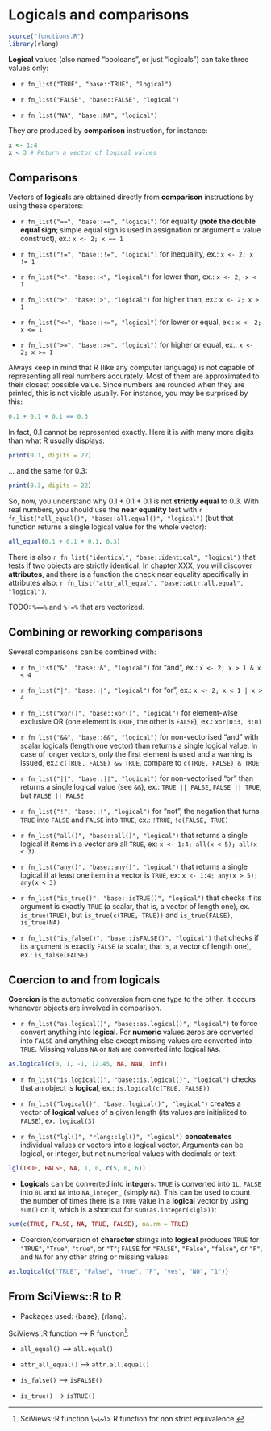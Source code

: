 # Logicals and comparisons

```r
source("functions.R")
library(rlang)
```

**Logical** values (also named "booleans", or just "logicals") can take three values only:

-   `r fn_list("TRUE", "base::TRUE", "logical")`

-   `r fn_list("FALSE", "base::FALSE", "logical")`

-   `r fn_list("NA", "base::NA", "logical")`

They are produced by **comparison** instruction, for instance:

```r
x <- 1:4
x < 3 # Return a vector of logical values
```

## Comparisons

Vectors of **logical**s are obtained directly from **comparison** instructions by using these operators:

-   `r fn_list("==", "base::==", "logical")` for equality (**note the double equal sign**; simple equal sign is used in assignation or argument = value construct), ex.: `x <- 2; x == 1`

-   `r fn_list("!=", "base::!=", "logical")` for inequality, ex.: `x <- 2; x != 1`

-   `r fn_list("<", "base::<", "logical")` for lower than, ex.: `x <- 2; x < 1`

-   `r fn_list(">", "base::>", "logical")` for higher than, ex.: `x <- 2; x > 1`

-   `r fn_list("<=", "base::<=", "logical")` for lower or equal, ex.: `x <- 2; x <= 1`

-   `r fn_list(">=", "base::>=", "logical")` for higher or equal, ex.: `x <- 2; x >= 1`

Always keep in mind that R (like any computer language) is not capable of representing all real numbers accurately. Most of them are approximated to their closest possible value. Since numbers are rounded when they are printed, this is not visible usually. For instance, you may be surprised by this:

```r
0.1 + 0.1 + 0.1 == 0.3
```

In fact, 0.1 cannot be represented exactly. Here it is with many more digits than what R usually displays:

```r
print(0.1, digits = 22)
```

... and the same for 0.3:

```r
print(0.3, digits = 22)
```

So, now, you understand why 0.1 + 0.1 + 0.1 is not **strictly equal** to 0.3. With real numbers, you should use the **near equality** test with `r fn_list("all_equal()", "base::all.equal()", "logical")` (but that function returns a single logical value for the whole vector):

```r
all_equal(0.1 + 0.1 + 0.1, 0.3)
```

There is also `r fn_list("identical", "base::identical", "logical")` that tests if two objects are strictly identical. In chapter XXX, you will discover **attributes**, and there is a function the check near equality specifically in attributes also: `r fn_list("attr_all_equal", "base::attr.all.equal", "logical")`.

TODO: `%==%` and `%!=%` that are vectorized.

## Combining or reworking comparisons

Several comparisons can be combined with:

-   `r fn_list("&", "base::&", "logical")` for "and", ex.: `x <- 2; x > 1 & x < 4`

-   `r fn_list("|", "base::|", "logical")` for "or", ex.: `x <- 2; x < 1 | x > 4`

-   `r fn_list("xor()", "base::xor()", "logical")` for element-wise exclusive OR (one element is `TRUE`, the other is `FALSE`), ex.: `xor(0:3, 3:0)`

-   `r fn_list("&&", "base::&&", "logical")` for non-vectorised "and" with scalar logicals (length one vector) than returns a single logical value. In case of longer vectors, only the first element is used and a warning is issued, ex.: `c(TRUE, FALSE) && TRUE`, compare to `c(TRUE, FALSE) & TRUE`

-   `r fn_list("||", "base::||", "logical")` for non-vectorised "or" than returns a single logical value (see `&&`), ex.: `TRUE || FALSE`, `FALSE || TRUE`, but `FALSE || FALSE`

-   `r fn_list("!", "base::!", "logical")` for "not", the negation that turns `TRUE` into `FALSE` and `FALSE` into `TRUE`, ex.: `!TRUE`, `!c(FALSE, TRUE)`

-   `r fn_list("all()", "base::all()", "logical")` that returns a single logical if items in a vector are all `TRUE`, ex: `x <- 1:4; all(x < 5); all(x < 3)`

-   `r fn_list("any()", "base::any()", "logical")` that returns a single logical if at least one item in a vector is `TRUE`, ex: `x <- 1:4; any(x > 5); any(x < 3)`

-   `r fn_list("is_true()", "base::isTRUE()", "logical")` that checks if its argument is exactly `TRUE` (a scalar, that is, a vector of length one), ex. `is_true(TRUE)`, but `is_true(c(TRUE, TRUE))` and `is_true(FALSE)`, `is_true(NA)`

-   `r fn_list("is_false()", "base::isFALSE()", "logical")` that checks if its argument is exactly `FALSE` (a scalar, that is, a vector of length one), ex.: `is_false(FALSE)`

## Coercion to and from logicals

**Coercion** is the automatic conversion from one type to the other. It occurs whenever objects are involved in comparison.

-   `r fn_list("as.logical()", "base::as.logical()", "logical")` to force convert anything into **logical**. For **numeric** values zeros are converted into `FALSE` and anything else except missing values are converted into `TRUE`. Missing values `NA` or `NaN` are converted into logical `NA`s.

```r
as.logical(c(0, 1, -1, 12.45, NA, NaN, Inf))
```

-   `r fn_list("is.logical()", "base::is.logical()", "logical")` checks that an object is **logical**, ex.: `is.logical(c(TRUE, FALSE))`

-   `r fn_list("logical()", "base::logical()", "logical")` creates a vector of **logical** values of a given length (its values are initialized to `FALSE`), ex.: `logical(3)`

-   `r fn_list("lgl()", "rlang::lgl()", "logical")` **concatenates** individual values or vectors into a logical vector. Arguments can be logical, or integer, but not numerical values with decimals or text:

```r
lgl(TRUE, FALSE, NA, 1, 0, c(5, 0, 6))
```

-   **Logical**s can be converted into **integer**s: `TRUE` is converted into `1L`, `FALSE` into `0L` and `NA` into `NA_integer_` (simply `NA`). This can be used to count the number of times there is a `TRUE` value in a **logical** vector by using `sum()` on it, which is a shortcut for `sum(as.integer(<lgl>))`:

```r
sum(c(TRUE, FALSE, NA, TRUE, FALSE), na.rm = TRUE)
```

-   Coercion/conversion of **character** strings into **logical** produces `TRUE` for `"TRUE"`, `"True"`, `"true"`, or `"T"`; `FALSE` for `"FALSE"`, `"False"`, `"false"`, or `"F"`, and `NA` for any other string or missing values:

```r
as.logical(c("TRUE", "False", "true", "F", "yes", "NO", "1"))
```

## From SciViews::R to R

-   Packages used: {base}, {rlang}.

SciViews::R function --\> R function[^logical-1]:

[^logical-1]: SciViews::R function \\\~\\\~\\\> R function for non strict equivalence.

-   `all_equal()` --\> `all.equal()`

-   `attr_all_equal()` --\> `attr.all.equal()`

-   `is_false()` --\> `isFALSE()`

-   `is_true()` --\> `isTRUE()`
